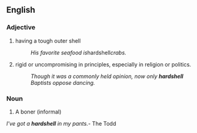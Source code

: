 ==English==

===Adjective===
'''{{en-adj}}'''

# having a tough outer shell 
#: ''His favorite seafood is ''hardshell'' crabs.''
# {{figuratively}} rigid or uncompromising in principles, especially in religion or politics.
#: ''Though it was a commonly held opinion, now only '''hardshell''' Baptists oppose dancing.''

===Noun===
# A boner (informal)
''I've got a '''hardshell''' in my pants.''- The Todd